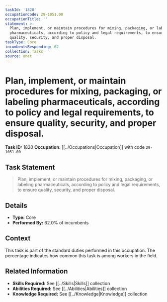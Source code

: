```yaml
---
taskId: '1820'
occupationCode: 29-1051.00
occupationTitle: ''
statement: >-
  Plan, implement, or maintain procedures for mixing, packaging, or labeling
  pharmaceuticals, according to policy and legal requirements, to ensure
  quality, security, and proper disposal.
taskType: Core
incumbentsResponding: 62
collection: Tasks
source: onet
---
```

# Plan, implement, or maintain procedures for mixing, packaging, or labeling pharmaceuticals, according to policy and legal requirements, to ensure quality, security, and proper disposal.

**Task ID:** 1820
**Occupation:** [[../Occupations|Occupation]] with code `29-1051.00`

## Task Statement

> Plan, implement, or maintain procedures for mixing, packaging, or labeling pharmaceuticals, according to policy and legal requirements, to ensure quality, security, and proper disposal.

## Details

- **Type:** Core
- **Performed By:** 62.0% of incumbents

## Context

This task is part of the standard duties performed in this occupation. The percentage indicates how common this task is among workers in the field.

## Related Information

- **Skills Required:** See [[../Skills|Skills]] collection
- **Abilities Required:** See [[../Abilities|Abilities]] collection
- **Knowledge Required:** See [[../Knowledge|Knowledge]] collection
